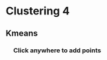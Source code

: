 # Clustering 4
<script src="https://d3js.org/d3.v7.min.js"></script>
<script src="scripts/kmeans4.js"></script>

## Kmeans

<div style="padding-left: 20px;" id="plot">
  <h3 id="info">Click anywhere to add points</h3>
</div>
<div id="buttons" style="padding-left: 70px;">
</div>  

<script>
  const colorScale = d3.scaleOrdinal(d3.schemeCategory10);

  // width and height
  const w = 400;
  const h = 400;
  const margin = {left: 50, right: 20, top: 20, bottom: 50};
  const innerHeight = h - margin.top - margin.bottom;
  const innerWidth = w - margin.left - margin.right;
  
  // create scale functions
  const xScale = d3.scaleLinear()
    .domain([0, 4])
    .range([0, innerWidth]);

  const yScale = d3.scaleLinear()
    .domain([0, 4])
    .range([innerHeight, 0]);

  // define X axis
  const xAxis = d3.axisBottom()
    .scale(xScale)
    .ticks(5);

  // define Y axis
  const yAxis = d3.axisLeft()
    .scale(yScale)
    .ticks(5);
    
  let svg;
  
  let data;
  
  let action = "add";
  
  setup();
  
</script> 
